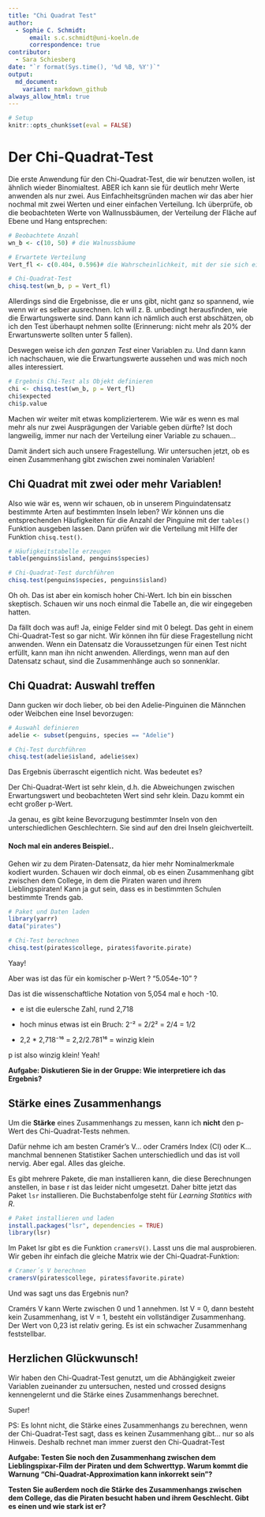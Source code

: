 ```yaml
---
title: "Chi Quadrat Test"
author:
  - Sophie C. Schmidt:
      email: s.c.schmidt@uni-koeln.de
      correspondence: true
contributor:
  - Sara Schiesberg
date: "`r format(Sys.time(), '%d %B, %Y')`"
output:
  md_document:
    variant: markdown_github
always_allow_html: true
---
```


```r
# Setup
knitr::opts_chunk$set(eval = FALSE)
```

# Der Chi-Quadrat-Test

Die erste Anwendung für den Chi-Quadrat-Test, die wir benutzen wollen, ist ähnlich wieder Binomialtest. ABER ich kann sie für deutlich mehr Werte anwenden als nur zwei. Aus Einfachheitsgründen machen wir das aber hier nochmal mit zwei Werten und einer einfachen Verteilung. Ich überprüfe, ob die beobachteten Werte von Wallnussbäumen, der Verteilung der Fläche auf Ebene und Hang entsprechen:

```r
# Beobachtete Anzahl 
wn_b <- c(10, 50) # die Walnussbäume

# Erwartete Verteilung 
Vert_fl <- c(0.404, 0.596)# die Wahrscheinlichkeit, mit der sie sich eigentlich auf die zwei Bodengruppen verteilen sollten

# Chi-Quadrat-Test
chisq.test(wn_b, p = Vert_fl)
```

Allerdings sind die Ergebnisse, die er uns gibt, nicht ganz so spannend, wie wenn wir es selber ausrechnen. Ich will z. B. unbedingt herausfinden, wie die Erwartungswerte sind. Dann kann ich nämlich auch erst abschätzen, ob ich den Test überhaupt nehmen sollte (Erinnerung: nicht mehr als 20% der Erwartunswerte sollten unter 5 fallen). 

Deswegen weise ich *den ganzen Test* einer Variablen zu. Und dann kann ich nachschauen, wie die Erwartungswerte aussehen und was mich noch alles interessiert.

```r
# Ergebnis Chi-Test als Objekt definieren
chi <- chisq.test(wn_b, p = Vert_fl)
chi$expected
chi$p.value
```

Machen wir weiter mit etwas komplizierterem. Wie wär es wenn es mal mehr als nur zwei Ausprägungen der Variable geben dürfte? Ist doch langweilig, immer nur nach der Verteilung einer Variable zu schauen...

Damit ändert sich auch unsere Fragestellung. Wir untersuchen jetzt, ob es einen Zusammenhang gibt zwischen zwei nominalen Variablen!

## Chi Quadrat mit zwei oder mehr Variablen!

Also wie wär es, wenn wir schauen, ob in unserem Pinguindatensatz bestimmte Arten auf bestimmten Inseln leben? Wir können uns die entsprechenden Häufigkeiten für die Anzahl der Pinguine mit der `tables()` Funktion ausgeben lassen. Dann prüfen wir die Verteilung mit Hilfe der Funktion `chisq.test()`.

```r
# Häufigkeitstabelle erzeugen
table(penguins$island, penguins$species)

# Chi-Quadrat-Test durchführen
chisq.test(penguins$species, penguins$island)
```

Oh oh. Das ist aber ein komisch hoher Chi-Wert. Ich bin ein bisschen skeptisch. Schauen wir uns noch einmal die Tabelle an, die wir eingegeben hatten.

Da fällt doch was auf! Ja, einige Felder sind mit 0 belegt. Das geht in einem Chi-Quadrat-Test so gar nicht. Wir können ihn für diese Fragestellung nicht anwenden. Wenn ein Datensatz die Voraussetzungen für einen Test nicht erfüllt, kann man ihn nicht anwenden. Allerdings, wenn man auf den Datensatz schaut, sind die Zusammenhänge auch so sonnenklar.

## Chi Quadrat: Auswahl treffen

Dann gucken wir doch lieber, ob bei den Adelie-Pinguinen die Männchen oder Weibchen eine Insel bevorzugen:

```r
# Auswahl definieren
adelie <- subset(penguins, species == "Adelie")

# Chi-Test durchführen
chisq.test(adelie$island, adelie$sex)
```

Das Ergebnis überrascht eigentlich nicht. Was bedeutet es?

Der Chi-Quadrat-Wert ist sehr klein, d.h. die Abweichungen zwischen Erwartungswert und beobachteten Wert sind sehr klein. Dazu kommt ein echt großer p-Wert.

Ja genau, es gibt keine Bevorzugung bestimmter Inseln von den unterschiedlichen Geschlechtern. Sie sind auf den drei Inseln gleichverteilt.

#### Noch mal ein anderes Beispiel..

Gehen wir zu dem Piraten-Datensatz, da hier mehr Nominalmerkmale kodiert wurden. Schauen wir doch einmal, ob es einen Zusammenhang gibt zwischen dem College, in dem die Piraten waren und ihrem Lieblingspiraten! Kann ja gut sein, dass es in bestimmten Schulen bestimmte Trends gab.

```r
# Paket und Daten laden
library(yarrr)
data("pirates")

# Chi-Test berechnen
chisq.test(pirates$college, pirates$favorite.pirate)
```

Yaay!

Aber was ist das für ein komischer p-Wert ? "5.054e-10" ?

Das ist die wissenschaftliche Notation von 5,054 mal e hoch -10. 

- e ist die eulersche Zahl, rund 2,718 

- hoch minus etwas ist ein Bruch: 2⁻² = 2/2² = 2/4 = 1/2

- 2,2 * 2,718⁻¹⁶ = 2,2/2.781¹⁶ = winzig klein

p ist also winzig klein! Yeah! 

**Aufgabe: Diskutieren Sie in der Gruppe: Wie interpretiere ich das Ergebnis?**

## Stärke eines Zusammenhangs

Um die **Stärke** eines Zusammenhangs zu messen, kann ich **nicht** den p-Wert des Chi-Quadrat-Tests nehmen. 

Dafür nehme ich am besten Cramér's V... oder Cramérs Index (CI) oder K...  manchmal bennenen Statistiker Sachen unterschiedlich und das ist voll nervig. Aber egal. Alles das gleiche.

Es gibt mehrere Pakete, die man installieren kann, die diese Berechnungen anstellen, in base r ist das leider nicht umgesetzt. Daher bitte jetzt das Paket `lsr` installieren. Die Buchstabenfolge steht für *Learning Statitics with R*.

```r
# Paket installieren und laden
install.packages("lsr", dependencies = TRUE)
library(lsr)
```

Im Paket lsr gibt es die Funktion `cramersV()`. Lasst uns die mal ausprobieren. Wir geben ihr einfach die gleiche Matrix wie der Chi-Quadrat-Funktion:

```r
# Cramer´s V berechnen 
cramersV(pirates$college, pirates$favorite.pirate)
```

Und was sagt uns das Ergebnis nun?

Cramérs V kann Werte zwischen 0 und 1 annehmen. Ist V = 0, dann besteht kein Zusammenhang, ist V = 1, besteht ein vollständiger Zusammenhang. Der Wert von 0,23 ist relativ gering. Es ist ein schwacher Zusammenhang feststellbar.

## Herzlichen Glückwunsch!

Wir haben den Chi-Quadrat-Test genutzt, um die Abhängigkeit zweier Variablen zueinander zu untersuchen, nested und crossed designs kennengelernt und die Stärke eines Zusammenhangs berechnet.

Super! 

PS: Es lohnt nicht, die Stärke eines Zusammenhangs zu berechnen, wenn der Chi-Quadrat-Test sagt, dass es keinen Zusammenhang gibt... nur so als Hinweis. Deshalb rechnet man immer zuerst den Chi-Quadrat-Test

**Aufgabe: Testen Sie noch den Zusammenhang zwischen dem Lieblingspixar-Film der Piraten und dem Schwerttyp. Warum kommt die Warnung "Chi-Quadrat-Approximation kann inkorrekt sein"?** 

**Testen Sie außerdem noch die Stärke des Zusammenhangs zwischen dem College, das die Piraten besucht haben und ihrem Geschlecht. Gibt es einen und wie stark ist er?**
